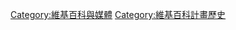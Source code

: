 {{Maintenance category}}
{{Category main|维基百科:新闻界的报导}}

[[Category:維基百科與媒體|Category:維基百科與媒體]]
[[Category:維基百科計畫歷史|Category:維基百科計畫歷史]]
